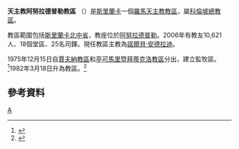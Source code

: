 {{Infobox Roman Catholic diocese
|Roman Catholic Diocese of = 天主教阿努拉德普勒教區
|Latin name of diocese = Diocesis Anuradhapurensis 
|image = 
|caption = 
|location = [[斯里蘭卡|斯里蘭卡]]
|territory =  [[北中省_(斯里蘭卡)|北中省]] 
|population = 10,621
|rite = 拉丁禮
|patron = 
|province = 科倫玻
|established = 1982年
|cathedral = [[聖若瑟主教座堂_(阿努拉德普勒)|聖若瑟座堂]]
|co-cathedral =
|leadership = 主教
|website = 
|教宗 = 
|metropolitan = 諾爾貝‧安德拉迪
|ordinary =  
|coadjutor bishop = 
|auxiliary = 
}}
'''天主教阿努拉德普勒教區''' （{{lang-la|Diocesis Anuradhapurensis}}）是[[斯里蘭卡|斯里蘭卡]]一個[[羅馬天主教|羅馬天主教]][[教區|教區]]，屬[[天主教科倫坡總教區|科倫坡總教區]]。

教區範圍包括[[斯里蘭卡|斯里蘭卡]][[北中省_(斯里蘭卡)|北中省]]，教座位於[[阿努拉德普勒|阿努拉德普勒]]。2006年有教友10,621人、18個堂區、25名司鐸。現任教區主教為[[諾爾貝‧安德拉迪|諾爾貝‧安德拉迪]]。

1975年12月15日自[[天主教賈夫納教區|賈夫納教區]]和[[天主教亭可馬里暨拜蒂克洛教區|亭可馬里暨拜蒂克洛教區]]分出，建立監牧區。<ref name="PA">{{cite journal
|journal=[[宗座公報|宗座公報]]
|publisher=梵蒂岡出版社
|date=1976年
|volume=68
|title=''Iussum Christi''
|page=164
|url=http://www.vatican.va/archive/aas/documents/AAS%2068%20%5B1976%5D%20-%20ocr.pdf
|access-date=2012-03-16
|archive-date=2010-03-27
|archive-url=https://web.archive.org/web/20100327070115/http://www.vatican.va/archive/aas/documents/AAS%2068%20%5B1976%5D%20-%20ocr.pdf
|dead-url=no
}}</ref>1982年3月18日升為教區。<ref name="D">{{Cite web |url=http://www.vatican.va/holy_father/john_paul_ii/apost_constitutions/documents/hf_jp-ii_apc_19820312_anuradhapurensis_lt.html |title=建立教區的宗座憲令 |access-date=2012-03-16 |archive-date=2014-05-16 |archive-url=https://web.archive.org/web/20140516233741/http://www.vatican.va/holy_father/john_paul_ii/apost_constitutions/documents/hf_jp-ii_apc_19820312_anuradhapurensis_lt.html |dead-url=no }}</ref>

==參考資料==
{{reflist}}

{{斯里蘭卡天主教教區}}

[[Category:斯里蘭卡天主教教區|A]]
